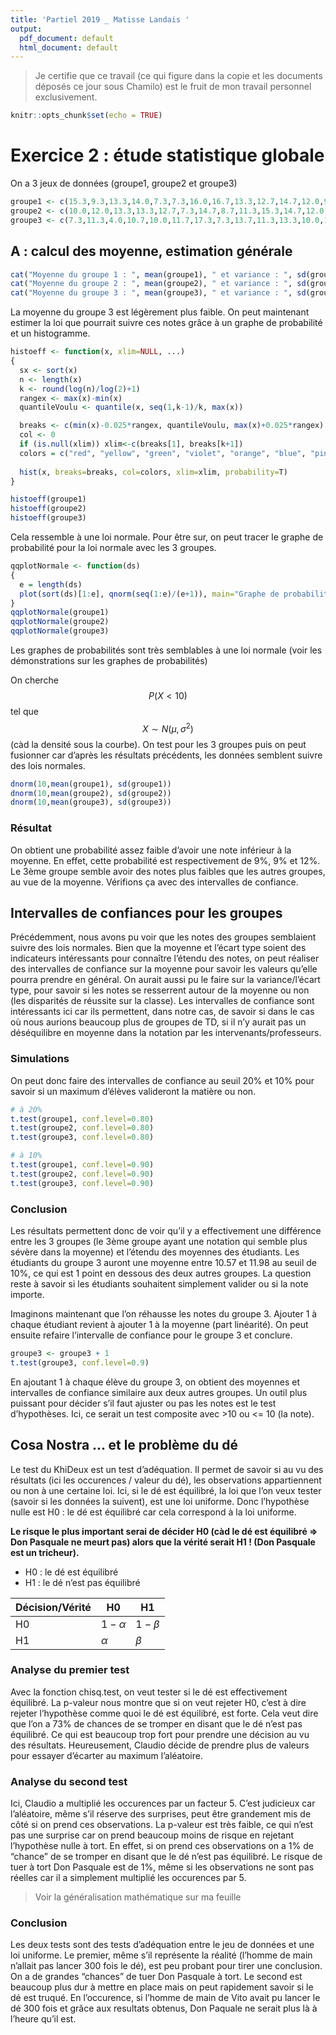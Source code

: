 ```yaml
---
title: 'Partiel 2019 _ Matisse Landais '
output:
  pdf_document: default
  html_document: default
---
```


> Je certifie que ce travail (ce qui figure dans la copie et les documents déposés ce jour sous Chamilo) est le fruit de mon travail personnel exclusivement. 

```r
knitr::opts_chunk$set(echo = TRUE)
```

# Exercice 2 : étude statistique globale

On a 3 jeux de données (groupe1, groupe2 et groupe3)
```r
groupe1 <- c(15.3,9.3,13.3,14.0,7.3,7.3,16.0,16.7,13.3,12.7,14.7,12.0,9.3,11.3,8.7,16.0,8.7,11.3,12.0,12.0,16.0,16.7,14.7,9.3,8.7,12.0,14.7,17.3,13.3,15.3)
groupe2 <- c(10.0,12.0,13.3,13.3,12.7,7.3,14.7,8.7,11.3,15.3,14.7,12.0,18.0,10.7,14.0,12.7,10.0,15.3,16.7,10.7,16.0,13.3,7.3,14.7,7.3,11.3,13.3,12.0,14.0,14.7)
groupe3 <- c(7.3,11.3,4.0,10.7,10.0,11.7,17.3,7.3,13.7,11.3,13.3,10.0,16.0,11.7,8.7,8.7,12.0,13.3,10.0,9.0,14.0,8.0,12.0,9.3,11.7,16.0,14.7,14.0,8.7,12.7)
```

## A : calcul des moyenne, estimation générale

```r
cat("Moyenne du groupe 1 : ", mean(groupe1), " et variance : ", sd(groupe1))
cat("Moyenne du groupe 2 : ", mean(groupe2), " et variance : ", sd(groupe2))
cat("Moyenne du groupe 3 : ", mean(groupe3), " et variance : ", sd(groupe3))

```
La moyenne du groupe 3 est légèrement plus faible.
On peut maintenant estimer la loi que pourrait suivre ces notes grâce à un graphe de probabilité et un histogramme. 

```r
histoeff <- function(x, xlim=NULL, ...)
{
  sx <- sort(x)
  n <- length(x)
  k <- round(log(n)/log(2)+1)
  rangex <- max(x)-min(x)
  quantileVoulu <- quantile(x, seq(1,k-1)/k, max(x))

  breaks <- c(min(x)-0.025*rangex, quantileVoulu, max(x)+0.025*rangex)
  col <- 0
  if (is.null(xlim)) xlim<-c(breaks[1], breaks[k+1])
  colors = c("red", "yellow", "green", "violet", "orange", "blue", "pink", "cyan")
  
  hist(x, breaks=breaks, col=colors, xlim=xlim, probability=T)
}

histoeff(groupe1)
histoeff(groupe2)
histoeff(groupe3)
```

Cela ressemble à une loi normale. Pour être sur, on peut tracer le graphe de probabilité pour la loi normale avec les 3 groupes.

```r
qqplotNormale <- function(ds)
{
  e = length(ds)
  plot(sort(ds)[1:e], qnorm(seq(1:e)/(e+1)), main="Graphe de probabilités pour la loi normale")
}
qqplotNormale(groupe1)
qqplotNormale(groupe2)
qqplotNormale(groupe3)
```

Les graphes de probabilités sont très semblables à une loi normale (voir les démonstrations sur les graphes de probabilités)

On cherche $$P(X < 10)$$ tel que $$X \sim N( \mu , \sigma^2)$$ (càd la densité sous la courbe). On test pour les 3 groupes puis on peut fusionner car d'après les résultats précédents, les données semblent suivre des lois normales. 
```r
dnorm(10,mean(groupe1), sd(groupe1))
dnorm(10,mean(groupe2), sd(groupe2))
dnorm(10,mean(groupe3), sd(groupe3))
```

### Résultat
On obtient une probabilité assez faible d'avoir une note inférieur à la moyenne. En effet, cette probabilité est respectivement de 9%, 9% et 12%. Le 3ème groupe semble avoir des notes plus faibles que les autres groupes, au vue de la moyenne. Vérifions ça avec des intervalles de confiance.

## Intervalles de confiances pour les groupes
Précédemment, nous avons pu voir que les notes des groupes semblaient suivre des lois normales. Bien que la moyenne et l'écart type soient des indicateurs intéressants pour connaître l'étendu des notes, on peut réaliser des intervalles de confiance sur la moyenne pour savoir les valeurs qu'elle pourra prendre en général. On aurait aussi pu le faire sur la variance/l'écart type, pour savoir si les notes se resserrent autour de la moyenne ou non (les disparités de réussite sur la classe). Les intervalles de confiance sont intéressants ici car ils permettent, dans notre cas, de savoir si dans le cas où nous aurions beaucoup plus de groupes de TD, si il n'y aurait pas un déséquilibre en moyenne dans la notation par les intervenants/professeurs. 

### Simulations
On peut donc faire des intervalles de confiance au seuil 20% et 10% pour savoir si un maximum d'élèves valideront la matière ou non.
```r
# à 20%
t.test(groupe1, conf.level=0.80)
t.test(groupe2, conf.level=0.80)
t.test(groupe3, conf.level=0.80)

# à 10%
t.test(groupe1, conf.level=0.90)
t.test(groupe2, conf.level=0.90)
t.test(groupe3, conf.level=0.90)
```

### Conclusion 
Les résultats permettent donc de voir qu'il y a effectivement une différence entre les 3 groupes (le 3ème groupe ayant une notation qui semble plus sévère dans la moyenne) et l'étendu des moyennes des étudiants. Les étudiants du groupe 3 auront une moyenne entre 10.57 et 11.98 au seuil de 10%, ce qui est 1 point en dessous des deux autres groupes. La question reste à savoir si les étudiants souhaitent simplement valider ou si la note importe. 

Imaginons maintenant que l'on réhausse les notes du groupe 3. Ajouter 1 à chaque étudiant revient à ajouter 1 à la moyenne (part linéarité). On peut ensuite refaire l'intervalle de confiance pour le groupe 3 et conclure. 
```r
groupe3 <- groupe3 + 1 
t.test(groupe3, conf.level=0.9)
```
En ajoutant 1 à chaque élève du groupe 3, on obtient des moyennes et intervalles de confiance similaire aux deux autres groupes. Un outil plus puissant pour décider s'il faut ajuster ou pas les notes est le test d'hypothèses. Ici, ce serait un test composite avec >10 ou <= 10 (la note).

## Cosa Nostra ... et le problème du dé

Le test du KhiDeux est un test d'adéquation. Il permet de savoir si au vu des résultats (ici les occurences / valeur du dé), les observations appartiennent ou non à une certaine loi. Ici, si le dé est équilibré, la loi que l'on veux tester (savoir si les données la suivent), est une loi uniforme. Donc l'hypothèse nulle est H0 : le dé est équilibré car cela correspond à la loi uniforme. 

**Le risque le plus important serai de décider H0 (càd le dé est équilibré => Don Pasquale ne meurt pas) alors que la vérité serait H1 ! (Don Pasquale est un tricheur).**

- H0 : le dé est équilibré
- H1 : le dé n'est pas équilibré

|Décision/Vérité|H0|H1|
|---------------|--|--|
|H0|$1-\alpha$|$1- \beta$|
|H1|$\alpha$|$\beta$|

### Analyse du premier test
Avec la fonction chisq.test, on veut tester si le dé est effectivement équilibré. La p-valeur nous montre que si on veut rejeter H0, c'est à dire rejeter l'hypothèse comme quoi le dé est équilibré, est forte. Cela veut dire que l'on a 73% de chances de se tromper en disant que le dé n'est pas équilibré. Ce qui est beaucoup trop fort pour prendre une décision au vu des résultats. Heureusement, Claudio décide de prendre plus de valeurs pour essayer d'écarter au maximum l'aléatoire.

### Analyse du second test
Ici, Claudio a multiplié les occurences par un facteur 5. C'est judicieux car l'aléatoire, même s'il réserve des surprises, peut être grandement mis de côté si on prend ces observations. La p-valeur est très faible, ce qui n'est pas une surprise car on prend beaucoup moins de risque en rejetant l'hypothèse nulle à tort. En effet, si on prend ces observations on a 1% de "chance" de se tromper en disant que le dé n'est pas équilibré. Le risque de tuer à tort Don Pasquale est de 1%, même si les observations ne sont pas réelles car il a simplement multiplié les occurences par 5. 

> Voir la généralisation mathématique sur ma feuille

### Conclusion 
Les deux tests sont des tests d'adéquation entre le jeu de données et une loi uniforme. Le premier, même s'il représente la réalité (l'homme de main n'allait pas lancer 300 fois le dé), est peu probant pour tirer une conclusion. On a de grandes "chances" de tuer Don Pasquale à tort. Le second est beaucoup plus dur à mettre en place mais on peut rapidement savoir si le dé est truqué. En l'occurence, si l'homme de main de Vito avait pu lancer le dé 300 fois et grâce aux resultats obtenus, Don Paquale ne serait plus là à l'heure qu'il est. 




  